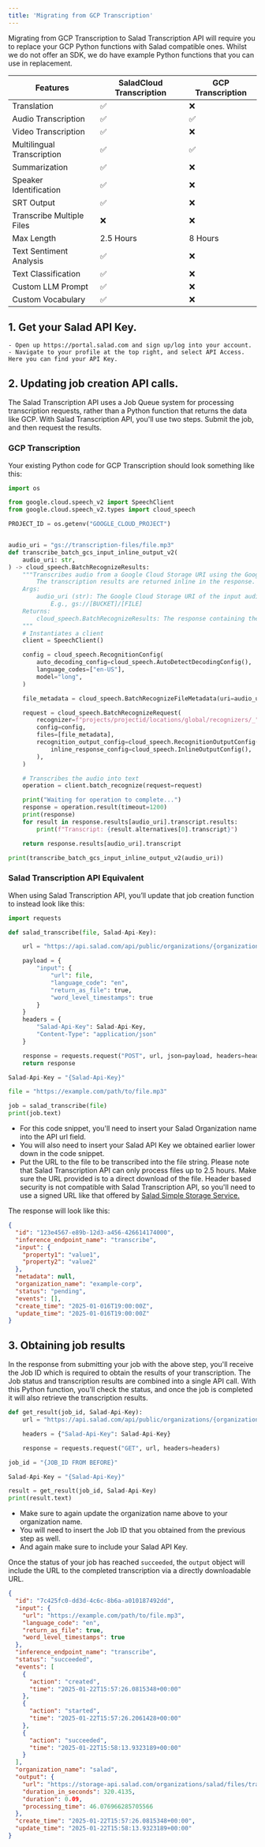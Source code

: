 ```yaml
---
title: 'Migrating from GCP Transcription'
---
```


Migrating from GCP Transcription to Salad Transcription API will require you to replace your GCP Python functions with
Salad compatible ones. Whilst we do not offer an SDK, we do have example Python functions that you can use in
replacement.

| Features                   | SaladCloud Transcription | GCP Transcription |
| -------------------------- | ------------------------ | ----------------- |
| Translation                | ✅                       | ❌                |
| Audio Transcription        | ✅                       | ✅                |
| Video Transcription        | ✅                       | ❌                |
| Multilingual Transcription | ✅                       | ✅                |
| Summarization              | ✅                       | ❌                |
| Speaker Identification     | ✅                       | ❌                |
| SRT Output                 | ✅                       | ❌                |
| Transcribe Multiple Files  | ❌                       | ❌                |
| Max Length                 | 2.5 Hours                | 8 Hours           |
| Text Sentiment Analysis    | ✅                       | ❌                |
| Text Classification        | ✅                       | ❌                |
| Custom LLM Prompt          | ✅                       | ❌                |
| Custom Vocabulary          | ✅                       | ❌                |

## 1. Get your Salad API Key.

    - Open up https://portal.salad.com and sign up/log into your account.
    - Navigate to your profile at the top right, and select API Access. Here you can find your API Key.

## 2. Updating job creation API calls.

The Salad Transcription API uses a Job Queue system for processing transcription requests, rather than a Python function
that returns the data like GCP. With Salad Transcription API, you'll use two steps. Submit the job, and then request the
results.

### GCP Transcription

Your existing Python code for GCP Transcription should look something like this:

```Python
import os

from google.cloud.speech_v2 import SpeechClient
from google.cloud.speech_v2.types import cloud_speech

PROJECT_ID = os.getenv("GOOGLE_CLOUD_PROJECT")


audio_uri = "gs://transcription-files/file.mp3"
def transcribe_batch_gcs_input_inline_output_v2(
    audio_uri: str,
) -> cloud_speech.BatchRecognizeResults:
    """Transcribes audio from a Google Cloud Storage URI using the Google Cloud Speech-to-Text API.
        The transcription results are returned inline in the response.
    Args:
        audio_uri (str): The Google Cloud Storage URI of the input audio file.
            E.g., gs://[BUCKET]/[FILE]
    Returns:
        cloud_speech.BatchRecognizeResults: The response containing the transcription results.
    """
    # Instantiates a client
    client = SpeechClient()

    config = cloud_speech.RecognitionConfig(
        auto_decoding_config=cloud_speech.AutoDetectDecodingConfig(),
        language_codes=["en-US"],
        model="long",
    )

    file_metadata = cloud_speech.BatchRecognizeFileMetadata(uri=audio_uri)

    request = cloud_speech.BatchRecognizeRequest(
        recognizer=f"projects/projectid/locations/global/recognizers/_",
        config=config,
        files=[file_metadata],
        recognition_output_config=cloud_speech.RecognitionOutputConfig(
            inline_response_config=cloud_speech.InlineOutputConfig(),
        ),
    )

    # Transcribes the audio into text
    operation = client.batch_recognize(request=request)

    print("Waiting for operation to complete...")
    response = operation.result(timeout=1200)
    print(response)
    for result in response.results[audio_uri].transcript.results:
        print(f"Transcript: {result.alternatives[0].transcript}")

    return response.results[audio_uri].transcript

print(transcribe_batch_gcs_input_inline_output_v2(audio_uri))
```

### Salad Transcription API Equivalent

When using Salad Transcription API, you’ll update that job creation function to instead look like this:

```Python
import requests

def salad_transcribe(file, Salad-Api-Key):

    url = "https://api.salad.com/api/public/organizations/{organization_name}/inference-endpoints/transcribe/jobs"

    payload = {
        "input": {
       	    "url": file,
       	    "language_code": "en",
       	    "return_as_file": true,
       	    "word_level_timestamps": true
        }
    }
    headers = {
        "Salad-Api-Key": Salad-Api-Key,
        "Content-Type": "application/json"
    }

    response = requests.request("POST", url, json=payload, headers=headers)
    return response

Salad-Api-Key = "{Salad-Api-Key}"

file = "https://example.com/path/to/file.mp3"

job = salad_transcribe(file)
print(job.text)
```

- For this code snippet, you'll need to insert your Salad Organization name into the API url field.
- You will also need to insert your Salad API Key we obtained earlier lower down in the code snippet.
- Put the URL to the file to be transcribed into the file string. Please note that Salad Transcription API can only
  process files up to 2.5 hours. Make sure the URL provided is to a direct download of the file. Header based security
  is not compatible with Salad Transcription API, so you'll need to use a signed URL like that offered by
  [Salad Simple Storage Service.](https://docs.salad.com/products/s4/salad-simple-storage-service#upload-a-file)

The response will look like this:

```json
{
  "id": "123e4567-e89b-12d3-a456-426614174000",
  "inference_endpoint_name": "transcribe",
  "input": {
    "property1": "value1",
    "property2": "value2"
  },
  "metadata": null,
  "organization_name": "example-corp",
  "status": "pending",
  "events": [],
  "create_time": "2025-01-016T19:00:00Z",
  "update_time": "2025-01-016T19:00:00Z"
}
```

## 3. Obtaining job results

In the response from submitting your job with the above step, you'll receive the Job ID which is required to obtain the
results of your transcription. The Job status and transcription results are combined into a single API call. With this
Python function, you'll check the status, and once the job is completed it will also retrieve the transcription results.

```Python
def get_result(job_id, Salad-Api-Key):
    url = "https://api.salad.com/api/public/organizations/{organization_name}/inference-endpoints/transcribe/jobs/" + job_id

    headers = {"Salad-Api-Key": Salad-Api-Key}

    response = requests.request("GET", url, headers=headers)

job_id = "{JOB_ID FROM BEFORE}"

Salad-Api-Key = "{Salad-Api-Key}"

result = get_result(job_id, Salad-Api-Key)
print(result.text)
```

- Make sure to again update the organization name above to your organization name.
- You will need to insert the Job ID that you obtained from the previous step as well.
- And again make sure to include your Salad API Key.

Once the status of your job has reached `succeeded`, the `output` object will include the URL to the completed
transcription via a directly downloadable URL.

```json
{
  "id": "7c425fc0-dd3d-4c6c-8b6a-a010187492dd",
  "input": {
    "url": "https://example.com/path/to/file.mp3",
    "language_code": "en",
    "return_as_file": true,
    "word_level_timestamps": true
  },
  "inference_endpoint_name": "transcribe",
  "status": "succeeded",
  "events": [
    {
      "action": "created",
      "time": "2025-01-22T15:57:26.0815348+00:00"
    },
    {
      "action": "started",
      "time": "2025-01-22T15:57:26.2061428+00:00"
    },
    {
      "action": "succeeded",
      "time": "2025-01-22T15:58:13.9323189+00:00"
    }
  ],
  "organization_name": "salad",
  "output": {
    "url": "https://storage-api.salad.com/organizations/salad/files/transcription/73b2ee75-664e-4332-a853-9210dde5c5fd?token=ac34664a-088d-4c72-b53c-c99cfbf538",
    "duration_in_seconds": 320.4135,
    "duration": 0.09,
    "processing_time": 46.076966285705566
  },
  "create_time": "2025-01-22T15:57:26.0815348+00:00",
  "update_time": "2025-01-22T15:58:13.9323189+00:00"
}
```
